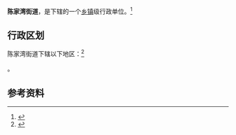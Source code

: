 {{中国乡级行政区|42/02/03/003/000}}

'''陈家湾街道'''，是{{PRC admin/fullname|42/02/03/003/000|3}}下辖的一个[[乡镇|乡镇]]级行政单位。<ref>{{PRC admin/ref sgc|{{PRC admin/parent|42/02/03/003/000}}}}</ref>

== 行政区划 ==

陈家湾街道下辖以下地区：<ref>{{PRC admin/ref sgc|42/02/03/003/000}}</ref>

{{PRC admin/children|42/02/03/003/000}}。

== 参考资料 ==

{{reflist}}

{{行政区划小作品}}
{{PRC admin/navcat|42/02/03/003/000}}